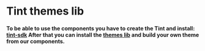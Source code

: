 
<Meta title='Read me' />

# Tint themes lib

#### To be able to use the components you have to create the Tint and install: <a href="https://www.npmjs.com/package/@tintup/tint-sdk" target="_blank">tint-sdk</a> After that you can install the <a href="https://www.npmjs.com/package/@tintup/tint-themes" target="_blank">themes lib</a> and build your own theme from our components.
